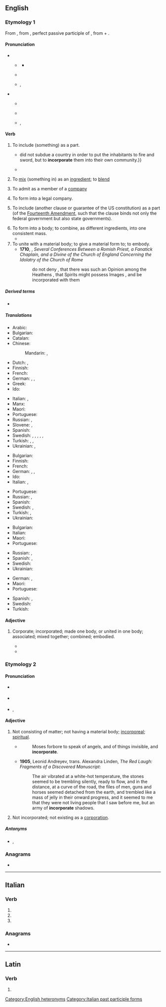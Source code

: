 ==English==

===Etymology 1===
From {{der|en|enm|-}}, from {{der|en|LL|incorporātus}}, perfect passive participle of {{m|la|incorporō||to embody, to incorporate}}, from {{m|la|in-||in}} + {{m|la|corpus|corpus, corporis|body}}.

====Pronunciation====
* {{q|verb}}
** {{a|Canada}} {{IPA|en|/ɪŋˈkɔɹpɚe(ɪ)t/}}
*** {{audio|en|en-ca-incorporate.ogg|Audio (CA)}}
** {{a|RP}} {{IPA|en|/ɪŋˈkɔː(ɹ).pəɹ.eɪt/}}
** {{a|US}} {{enPR|ĭnkôr'pərāt}}, {{IPA|en|/ɪŋˈkɔɹpɚeɪt/}}
* {{q|adjective}}
** {{a|Canada}} {{IPA|en|/ɪŋˈkɔɹpɚət/}}
** {{a|RP}} {{IPA|en|/ɪŋˈkɔː(ɹ).pəɹ.ət/}}
** {{a|US}} {{enPR|ĭnkôr'pərət}}, {{IPA|en|/ɪŋˈkɔɹpɚət/}}

====Verb====
{{en-verb}}

# {{lb|en|transitive}} To include (something) as a part.
#: {{ux|en|The design of his house '''incorporates''' a spiral staircase.}}
#: {{ux|en|to '''incorporate''' another's ideas into one's work}}
#* {{RQ:Addison Freeholder|issue=19|date=February 24, 1716|passage=The Romans{{...}} did not subdue a country in order to put the inhabitants to fire and sword, but to '''incorporate''' them into their own community.}}
#* {{quote-journal|en|year=1960|month=February|title=The first of London's new Piccadilly Line trains is delivered|journal=Trains Illustrated|page=93|text=The new cars '''incorporate''' many features first introduced in the 1938 tube stock, but major changes include the use of rubber for the bogie bolster and axlebox suspension, fluorescent lighting, and the panelling of the cars in unpainted aluminium alloy.}}
# {{lb|en|transitive}} To [[mix]] (something in) as an [[ingredient]]; to [[blend]]
#: {{ux|en|'''Incorporate''' air into the mixture by whisking.}}
# {{lb|en|transitive}} To admit as a member of a [[company]]
# {{lb|en|transitive}} To form into a legal company.
#: {{ux|en|The company was '''incorporated''' in 1980.}}
# {{lb|en|US|legal}} To include (another clause or guarantee of the US constitution) as a part (of the [[w:Fourteenth Amendment to the United States Constitution|Fourteenth Amendment]], such that the clause binds not only the federal government but also state governments).
# To form into a body; to combine, as different ingredients, into one consistent mass.
#* {{RQ:Shakespeare Romeo and Juliet|II|vi|passage=By your leaves, you shall not stay alone, / Till holy church '''incorporate''' two in one.}}
# To unite with a material body; to give a material form to; to embody.
#* '''1710''', {{w|Edward Stillingfleet}}, ''Several Conferences Between a Romish Priest, a Fanatick Chaplain, and a Divine of the Church of England Concerning the Idolatry of the Church of Rome''
#*:  do not deny , that there was such an Opinion among the Heathens , that Spirits might possess Images , and be incorporated with them

=====Derived terms=====
* {{l|en|incorporated}}<!--adjective-->

=====Translations=====
{{trans-top|include as a part or ingredient}}
* Arabic: {{t|ar|دَمَجَ}}
* Bulgarian: {{t+|bg|включвам}}
* Catalan: {{t+|ca|incorporar}}
* Chinese:
*: Mandarin: {{t+|cmn|组成}}, {{t+|cmn|组成}}
* Dutch: {{t+|nl|inbouwen}}, {{t+|nl|inlijven}}
* Finnish: {{t+|fi|sisällyttää}}
* French: {{t+|fr|incorporer}}
* German: {{t+|de|enthalten}}, {{t+|de|beinhalten}}, {{t+|de|hinzufügen}}
* Greek: {{t+|el|ενσωματώνω}}
* Ido: {{t+|io|enkorpigar}}
{{trans-mid}}
* Italian: {{t+|it|incorporare}}, {{t+|it|integrare}}
* Manx: {{t|gv|cochorpaghey}}
* Maori: {{t|mi|komokomo}}
* Portuguese: {{t+|pt|incorporar}}
* Russian: {{t+|ru|включа́ть|impf}}, {{t+|ru|включи́ть|pf}}
* Slovene: {{t|sl|vključiti}}, {{t|sl|vključevati}}
* Spanish: {{t+|es|incorporar}}
* Swedish: {{t|sv|arbeta in}}, {{t+|sv|innefatta}}, {{t+|sv|införliva}}, {{t+|sv|inkorporera}}, {{t+|sv|inlemma}}, {{t+|sv|lägga till}}
* Turkish: {{t+|tr|içermek}}, {{t+|tr|ihtiva etmek}}, {{t+|tr|kapsamak}}
* Ukrainian: {{t|uk|включа́ти|impf}}, {{t|uk|включи́ти|impf}}
{{trans-bottom}}

{{trans-top|mix, blend}}
* Bulgarian: {{t+|bg|смесвам}}
* Finnish: {{t+|fi|sekoittaa}}
* French: {{t+|fr|incorporer}}
* German: {{t+|de|einbinden}}, {{t+|de|inkorporieren}}, {{t+|de|integrieren}}
* Ido: {{t+|io|enkorpigar}}
* Italian: {{t+|it|inglobare}}, {{t+|it|introdurre}}
{{trans-mid}}
* Portuguese: {{t+|pt|incorporar}}
* Russian: {{t+|ru|сме́шивать|impf}}, {{t+|ru|смеша́ть|pf}}
* Spanish: {{t+|es|añadir}}
* Swedish: {{t+|sv|blanda}}, {{t+|sv|legera}}
* Turkish: {{t+|tr|katmak}}, {{t|tr|dahil etmek}}
* Ukrainian: {{t|uk|змі́шувати}}
{{trans-bottom}}

{{trans-top|admit as a member of a company}}
* Bulgarian: {{t|bg|приемам за член}}
* Italian: {{t+|it|inserire}}
* Maori: {{t|mi|kaporeihana}}
* Portuguese: {{t+|pt|incorporar}}
{{trans-mid}}
* Russian: {{t+|ru|принима́ть|impf}}, {{t+|ru|приня́ть|pf}}
* Spanish: {{t+|es|incorporar}}, {{t+|es|admitir}}
* Swedish: {{t+|sv|uppta}}
* Ukrainian: {{t|uk|прийма́ти|impf}}
{{trans-bottom}}

{{trans-top|form into a legal company}}
* German: {{t+|de|gründen}}, {{t+|de|einverleiben}}
* Maori: {{t|mi|whakakaporeihana}}
* Portuguese: {{t+|pt|incorporar}}
{{trans-mid}}
* Spanish: {{t+|es|legalizar}}, {{t+|es|constituir}}
* Swedish: {{t|sv|[[göra]] [[till]] [[en]] [[korporation]]}}
* Turkish: {{l|tr|[[firma]] [[kurmak]]}}
{{trans-bottom}}

====Adjective====
{{en-adj}}

# {{lb|en|obsolete}} Corporate; incorporated; made one body, or united in one body; associated; mixed together; combined; embodied.
#* {{RQ:Shakespeare Midsummer|III|ii|passage=As if our hands, our sides, voices, and minds / Had been '''incorporate'''.}}
#* {{RQ:Bacon Sylva Sylvarum|passage=a fifteenth part of silver '''incorporate''' with gold}}

===Etymology 2===
{{pre|en|in|corporate|t1=not}}

====Pronunciation====
* {{a|Canada}} {{IPA|en|/ɪŋˈkɔɹpɚət/}}
* {{a|RP}} {{IPA|en|/ɪŋˈkɔː(ɹ).pəɹ.ət/}}
* {{a|US}} {{enPR|ĭnkôr'pərət}}, {{IPA|en|/ɪŋˈkɔɹpɚət/}}

====Adjective====
{{en-adj|-}}

# Not consisting of matter; not having a material body; [[incorporeal]]; [[spiritual]].
#* {{RQ:Raleigh Historie of the World}}
#*: Moses forbore to speak of angels, and of things invisible, and '''incorporate'''.
#* '''1905''', Leonid Andreyev, trans. Alexandra Linden, ''The Red Laugh: Fragments of a Discovered Manuscript'':
#*: The air vibrated at a white-hot temperature, the stones seemed to be trembling silently, ready to flow, and in the distance, at a curve of the road, the files of men, guns and horses seemed detached from the earth, and trembled like a mass of jelly in their onward progress, and it seemed to me that they were not living people that I saw before me, but an army of '''incorporate''' shadows.
# Not incorporated; not existing as a [[corporation]].
#: {{ux|en|an '''incorporate''' banking association}}

=====Antonyms=====
* {{l|en|corporate}}, {{l|en|corporeal}}

===Anagrams===
* {{anagrams|en|a=aceinooprrt|procreation}}

[[Category:English heteronyms]]

----

==Italian==

===Verb===
{{head|it|verb form}}

# {{inflection of|it|incorporare||2|p|pres|indc}}
# {{inflection of|it|incorporare||2|p|impr}}
# {{feminine plural of|it|incorporato}}

===Anagrams===
* {{anagrams|it|a=aceinooprrt|crepitarono|patrocinerò|portoricane}}

[[Category:Italian past participle forms]]

----

==Latin==

===Verb===
{{la-verb-form|incorporāte}}

# {{inflection of|la|incorporō||2|p|pres|actv|impr}}